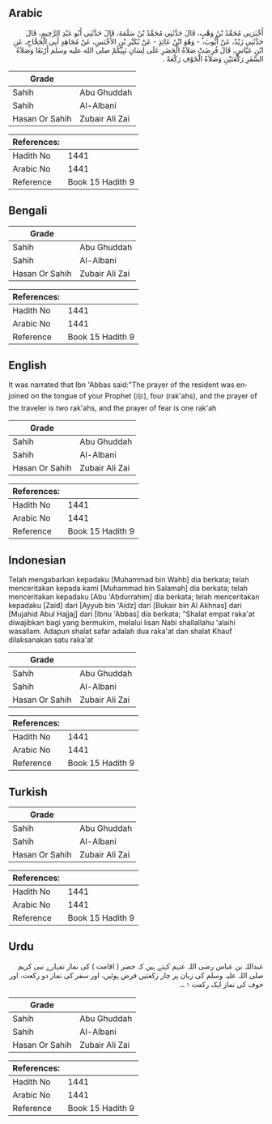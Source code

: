 ## Arabic


<div dir="rtl" lang="ar" style={{fontSize:'larger',backgroundColor:'#f8f9fa',padding:20}}>
أَخْبَرَنِي مُحَمَّدُ بْنُ وَهْبٍ، قَالَ حَدَّثَنِي مُحَمَّدُ بْنُ سَلَمَةَ، قَالَ حَدَّثَنِي أَبُو عَبْدِ الرَّحِيمِ، قَالَ حَدَّثَنِي زَيْدٌ، عَنْ أَيُّوبَ، - وَهُوَ ابْنُ عَائِذٍ - عَنْ بُكَيْرِ بْنِ الأَخْنَسِ، عَنْ مُجَاهِدٍ أَبِي الْحَجَّاجِ، عَنِ ابْنِ عَبَّاسٍ، قَالَ فُرِضَتْ صَلاَةُ الْحَضَرِ عَلَى لِسَانِ نَبِيِّكُمْ صلى الله عليه وسلم أَرْبَعًا وَصَلاَةُ السَّفَرِ رَكْعَتَيْنِ وَصَلاَةُ الْخَوْفِ رَكْعَةً ‏.‏
</div>
<div style={{backgroundColor:'#f8f9fa',padding:20, marginBottom: 10}}><table> <thead> <tr> <th>Grade</th> <th></th> </tr> </thead> <tbody> <tr><td>Sahih</td><td>Abu Ghuddah</td></tr><tr><td>Sahih</td><td>Al-Albani</td></tr><tr><td>Hasan Or Sahih</td><td>Zubair Ali Zai</td></tr></tbody></table><table> <thead> <tr> <th>References:</th> <th></th> </tr> </thead> <tbody><tr><td>Hadith No</td><td>1441</td></tr><tr><td>Arabic No</td><td>1441</td></tr><tr><td>Reference</td><td>Book 15 Hadith 9</td></tr></tbody></table></div>

## Bengali


<div dir="ltr" lang="bn" style={{fontSize:'larger',backgroundColor:'#f8f9fa',padding:20}}>

</div>
<div style={{backgroundColor:'#f8f9fa',padding:20, marginBottom: 10}}><table> <thead> <tr> <th>Grade</th> <th></th> </tr> </thead> <tbody> <tr><td>Sahih</td><td>Abu Ghuddah</td></tr><tr><td>Sahih</td><td>Al-Albani</td></tr><tr><td>Hasan Or Sahih</td><td>Zubair Ali Zai</td></tr></tbody></table><table> <thead> <tr> <th>References:</th> <th></th> </tr> </thead> <tbody><tr><td>Hadith No</td><td>1441</td></tr><tr><td>Arabic No</td><td>1441</td></tr><tr><td>Reference</td><td>Book 15 Hadith 9</td></tr></tbody></table></div>

## English


<div dir="ltr" lang="en" style={{fontSize:'larger',backgroundColor:'#f8f9fa',padding:20}}>
It was narrated that Ibn 'Abbas said:"The prayer of the resident was enjoined on the tongue of your Prophet (ﷺ), four (rak'ahs), and the prayer of the traveler is two rak'ahs, and the prayer of fear is one rak'ah
</div>
<div style={{backgroundColor:'#f8f9fa',padding:20, marginBottom: 10}}><table> <thead> <tr> <th>Grade</th> <th></th> </tr> </thead> <tbody> <tr><td>Sahih</td><td>Abu Ghuddah</td></tr><tr><td>Sahih</td><td>Al-Albani</td></tr><tr><td>Hasan Or Sahih</td><td>Zubair Ali Zai</td></tr></tbody></table><table> <thead> <tr> <th>References:</th> <th></th> </tr> </thead> <tbody><tr><td>Hadith No</td><td>1441</td></tr><tr><td>Arabic No</td><td>1441</td></tr><tr><td>Reference</td><td>Book 15 Hadith 9</td></tr></tbody></table></div>

## Indonesian


<div dir="ltr" lang="id" style={{fontSize:'larger',backgroundColor:'#f8f9fa',padding:20}}>
Telah mengabarkan kepadaku [Muhammad bin Wahb] dia berkata; telah menceritakan kepada kami [Muhammad bin Salamah] dia berkata; telah menceritakan kepadaku [Abu 'Abdurrahim] dia berkata; telah menceritakan kepadaku [Zaid] dari [Ayyub bin 'Aidz] dari [Bukair bin Al Akhnas] dari [Mujahid Abul Hajjaj] dari [Ibnu 'Abbas] dia berkata; "Shalat empat raka'at diwajibkan bagi yang bermukim, melalui lisan Nabi shallallahu 'alaihi wasallam. Adapun shalat safar adalah dua raka'at dan shalat Khauf dilaksanakan satu raka'at
</div>
<div style={{backgroundColor:'#f8f9fa',padding:20, marginBottom: 10}}><table> <thead> <tr> <th>Grade</th> <th></th> </tr> </thead> <tbody> <tr><td>Sahih</td><td>Abu Ghuddah</td></tr><tr><td>Sahih</td><td>Al-Albani</td></tr><tr><td>Hasan Or Sahih</td><td>Zubair Ali Zai</td></tr></tbody></table><table> <thead> <tr> <th>References:</th> <th></th> </tr> </thead> <tbody><tr><td>Hadith No</td><td>1441</td></tr><tr><td>Arabic No</td><td>1441</td></tr><tr><td>Reference</td><td>Book 15 Hadith 9</td></tr></tbody></table></div>

## Turkish


<div dir="ltr" lang="tr" style={{fontSize:'larger',backgroundColor:'#f8f9fa',padding:20}}>

</div>
<div style={{backgroundColor:'#f8f9fa',padding:20, marginBottom: 10}}><table> <thead> <tr> <th>Grade</th> <th></th> </tr> </thead> <tbody> <tr><td>Sahih</td><td>Abu Ghuddah</td></tr><tr><td>Sahih</td><td>Al-Albani</td></tr><tr><td>Hasan Or Sahih</td><td>Zubair Ali Zai</td></tr></tbody></table><table> <thead> <tr> <th>References:</th> <th></th> </tr> </thead> <tbody><tr><td>Hadith No</td><td>1441</td></tr><tr><td>Arabic No</td><td>1441</td></tr><tr><td>Reference</td><td>Book 15 Hadith 9</td></tr></tbody></table></div>

## Urdu


<div dir="rtl" lang="ur" style={{fontSize:'larger',backgroundColor:'#f8f9fa',padding:20}}>
عبداللہ بن عباس رضی اللہ عنہم کہتے ہیں کہ حضر ( اقامت ) کی نماز تمہارے نبی کریم صلی اللہ علیہ وسلم کی زبان پر چار رکعتیں فرض ہوئیں، اور سفر کی نماز دو رکعت، اور خوف کی نماز ایک رکعت ۱؎۔
</div>
<div style={{backgroundColor:'#f8f9fa',padding:20, marginBottom: 10}}><table> <thead> <tr> <th>Grade</th> <th></th> </tr> </thead> <tbody> <tr><td>Sahih</td><td>Abu Ghuddah</td></tr><tr><td>Sahih</td><td>Al-Albani</td></tr><tr><td>Hasan Or Sahih</td><td>Zubair Ali Zai</td></tr></tbody></table><table> <thead> <tr> <th>References:</th> <th></th> </tr> </thead> <tbody><tr><td>Hadith No</td><td>1441</td></tr><tr><td>Arabic No</td><td>1441</td></tr><tr><td>Reference</td><td>Book 15 Hadith 9</td></tr></tbody></table></div>